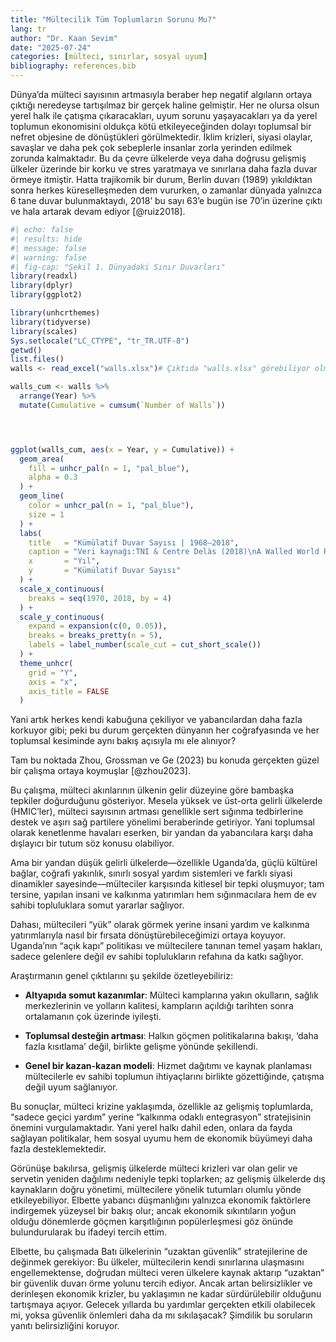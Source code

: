 ---
title: "Mültecilik Tüm Toplumların Sorunu Mu?"
lang: tr
author: "Dr. Kaan Sevim"
date: "2025-07-24"
categories: [mülteci, sınırlar, sosyal uyum]
bibliography: references.bib
---

Dünya’da mülteci sayısının artmasıyla beraber hep negatif algıların ortaya çıktığı neredeyse tartışılmaz bir gerçek haline gelmiştir. Her ne olursa olsun yerel halk ile çatışma çıkaracakları, uyum sorunu yaşayacakları ya da yerel toplumun ekonomisini oldukça kötü etkileyeceğinden dolayı toplumsal bir nefret objesine de dönüştükleri görülmektedir. İklim krizleri, siyasi olaylar, savaşlar ve daha pek çok sebeplerle insanlar zorla yerinden edilmek zorunda kalmaktadır. Bu da çevre ülkelerde veya daha doğrusu gelişmiş ülkeler üzerinde bir korku ve stres yaratmaya ve sınırlarıa daha fazla duvar örmeye itmiştir. Hatta trajikomik bir durum, Berlin duvarı (1989) yıkıldıktan sonra herkes küreselleşmeden dem vururken, o zamanlar dünyada yalnızca 6 tane duvar bulunmaktaydı, 2018' bu sayı 63'e bugün ise 70’in üzerine çıktı ve hala artarak devam ediyor [@ruiz2018].

```{r}
#| echo: false
#| results: hide
#| message: false
#| warning: false
#| fig-cap: "Şekil 1. Dünyadaki Sınır Duvarları"
library(readxl)
library(dplyr)
library(ggplot2)

library(unhcrthemes)
library(tidyverse)
library(scales)
Sys.setlocale("LC_CTYPE", "tr_TR.UTF-8")
getwd()
list.files()  
walls <- read_excel("walls.xlsx")# Çıktıda "walls.xlsx" görebiliyor olmalısınız

walls_cum <- walls %>%
  arrange(Year) %>%
  mutate(Cumulative = cumsum(`Number of Walls`))




ggplot(walls_cum, aes(x = Year, y = Cumulative)) +
  geom_area(
    fill = unhcr_pal(n = 1, "pal_blue"),
    alpha = 0.3
  ) +
  geom_line(
    color = unhcr_pal(n = 1, "pal_blue"),
    size = 1
  ) +
  labs(
    title   = "Kümülatif Duvar Sayısı | 1968–2018",
    caption = "Veri kaynağı:TNI & Centre Delàs (2018)\nA Walled World Report",
    x       = "Yıl",
    y       = "Kümülatif Duvar Sayısı"
  ) +
  scale_x_continuous(
    breaks = seq(1970, 2018, by = 4)
  ) +
  scale_y_continuous(
    expand = expansion(c(0, 0.05)),
    breaks = breaks_pretty(n = 5),
    labels = label_number(scale_cut = cut_short_scale())
  ) +
  theme_unhcr(
    grid = "Y",
    axis = "x",
    axis_title = FALSE
  )
```

Yani artık herkes kendi kabuğuna çekiliyor ve yabancılardan daha fazla korkuyor gibi; peki bu durum gerçekten dünyanın her coğrafyasında ve her toplumsal kesiminde aynı bakış açısıyla mı ele alınıyor?

Tam bu noktada Zhou, Grossman ve Ge (2023) bu konuda gerçekten güzel bir çalışma ortaya koymuşlar [@zhou2023].

Bu çalışma, mülteci akınlarının ülkenin gelir düzeyine göre bambaşka tepkiler doğurduğunu gösteriyor. Mesela yüksek ve üst-orta gelirli ülkelerde (HMIC’ler), mülteci sayısının artması genellikle sert sığınma tedbirlerine destek ve aşırı sağ partilere yönelimi beraberinde getiriyor. Yani toplumsal olarak kenetlenme havaları eserken, bir yandan da yabancılara karşı daha dışlayıcı bir tutum söz konusu olabiliyor.

Ama bir yandan düşük gelirli ülkelerde—özellikle Uganda’da, güçlü kültürel bağlar, coğrafi yakınlık, sınırlı sosyal yardım sistemleri ve farklı siyasi dinamikler sayesinde—mülteciler karşısında kitlesel bir tepki oluşmuyor; tam tersine, yapılan insani ve kalkınma yatırımları hem sığınmacılara hem de ev sahibi topluluklara somut yararlar sağlıyor.

Dahası, mültecileri “yük” olarak görmek yerine insani yardım ve kalkınma yatırımlarıyla nasıl bir fırsata dönüştürebileceğimizi ortaya koyuyor. Uganda’nın “açık kapı” politikası ve mültecilere tanınan temel yaşam hakları, sadece gelenlere değil ev sahibi toplulukların refahına da katkı sağlıyor.

Araştırmanın genel çıktılarını şu şekilde özetleyebiliriz:

-   **Altyapıda somut kazanımlar**: Mülteci kamplarına yakın okulların, sağlık merkezlerinin ve yolların kalitesi, kampların açıldığı tarihten sonra ortalamanın çok üzerinde iyileşti.

-   **Toplumsal desteğin artması**: Halkın göçmen politikalarına bakışı, ‘daha fazla kısıtlama’ değil, birlikte gelişme yönünde şekillendi.

-   **Genel bir kazan-kazan modeli**: Hizmet dağıtımı ve kaynak planlaması mültecilerle ev sahibi toplumun ihtiyaçlarını birlikte gözettiğinde, çatışma değil uyum sağlanıyor.

Bu sonuçlar, mülteci krizine yaklaşımda, özellikle az gelişmiş toplumlarda, “sadece geçici yardım” yerine “kalkınma odaklı entegrasyon” stratejisinin önemini vurgulamaktadır. Yani yerel halkı dahil eden, onlara da fayda sağlayan politikalar, hem sosyal uyumu hem de ekonomik büyümeyi daha fazla desteklemektedir.

Görünüşe bakılırsa, gelişmiş ülkelerde mülteci krizleri var olan gelir ve servetin yeniden dağılımı nedeniyle tepki toplarken; az gelişmiş ülkelerde dış kaynakların doğru yönetimi, mültecilere yönelik tutumları olumlu yönde etkileyebiliyor. Elbette yabancı düşmanlığını yalnızca ekonomik faktörlere indirgemek yüzeysel bir bakış olur; ancak ekonomik sıkıntıların yoğun olduğu dönemlerde göçmen karşıtlığının popülerleşmesi göz önünde bulundurularak bu ifadeyi tercih ettim.

Elbette, bu çalışmada Batı ülkelerinin “uzaktan güvenlik” stratejilerine de değinmek gerekiyor: Bu ülkeler, mültecilerin kendi sınırlarına ulaşmasını engellemektense, doğrudan mülteci veren ülkelere kaynak aktarıp “uzaktan” bir güvenlik duvarı örme yolunu tercih ediyor. Ancak artan belirsizlikler ve derinleşen ekonomik krizler, bu yaklaşımın ne kadar sürdürülebilir olduğunu tartışmaya açıyor. Gelecek yıllarda bu yardımlar gerçekten etkili olabilecek mi, yoksa güvenlik önlemleri daha da mı sıkılaşacak? Şimdilik bu soruların yanıtı belirsizliğini koruyor.
